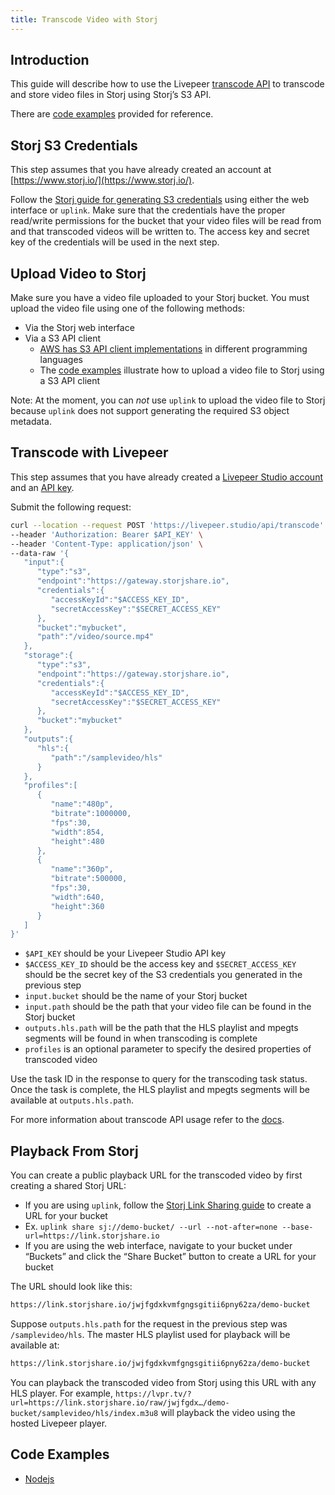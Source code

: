 ```yaml
---
title: Transcode Video with Storj
---
```


## Introduction

This guide will describe how to use the Livepeer [transcode API](/reference/api/transcode-video) to transcode and store video files in Storj using Storj’s S3 API.

There are [code examples](#code-examples) provided for reference.

## Storj S3 Credentials

This step assumes that you have already created an account at [https://www.storj.io/](https://www.storj.io/).

Follow the [Storj guide for generating S3 credentials](https://docs.storj.io/dcs/api-reference/s3-compatible-gateway#I7p7Q) using either the web interface or `uplink`. Make sure that the credentials have the proper read/write permissions for the bucket that your video files will be read from and that transcoded videos will be written to. The access key and secret key of the credentials will be used in the next step.

## Upload Video to Storj

Make sure you have a video file uploaded to your Storj bucket. You must upload the video file using one of the following methods:

- Via the Storj web interface
- Via a S3 API client
    - [AWS has S3 API client implementations](https://aws.amazon.com/developer/tools/) in different programming languages
    - The [code examples](#code-examples) illustrate how to upload a video file to Storj using a S3 API client

Note: At the moment, you can *not* use `uplink` to upload the video file to Storj because `uplink` does not support generating the required S3 object metadata.

## Transcode with Livepeer

This step assumes that you have already created a [Livepeer Studio account](https://livepeer.studio/) and an [API key](https://docs.livepeer.org/guides/developing/quickstart).

Submit the following request:

```bash
curl --location --request POST 'https://livepeer.studio/api/transcode' \
--header 'Authorization: Bearer $API_KEY' \
--header 'Content-Type: application/json' \
--data-raw '{
   "input":{
      "type":"s3",
      "endpoint":"https://gateway.storjshare.io",
      "credentials":{
         "accessKeyId":"$ACCESS_KEY_ID",
         "secretAccessKey":"$SECRET_ACCESS_KEY"
      },
      "bucket":"mybucket",
      "path":"/video/source.mp4"
   },
   "storage":{
      "type":"s3",
      "endpoint":"https://gateway.storjshare.io",
      "credentials":{
         "accessKeyId":"$ACCESS_KEY_ID",
         "secretAccessKey":"$SECRET_ACCESS_KEY"
      },
      "bucket":"mybucket"
   },
   "outputs":{
      "hls":{
         "path":"/samplevideo/hls"
      }
   },
   "profiles":[
      {
         "name":"480p",
         "bitrate":1000000,
         "fps":30,
         "width":854,
         "height":480
      },
      {
         "name":"360p",
         "bitrate":500000,
         "fps":30,
         "width":640,
         "height":360
      }
   ]
}'
```

- `$API_KEY` should be your Livepeer Studio API key
- `$ACCESS_KEY_ID` should be the access key and `$SECRET_ACCESS_KEY` should be the secret key of the S3 credentials you generated in the previous step
- `input.bucket` should be the name of your Storj bucket
- `input.path` should be the path that your video file can be found in the Storj bucket
- `outputs.hls.path` will be the path that the HLS playlist and mpegts segments will be found in when transcoding is complete
- `profiles` is an optional parameter to specify the desired properties of transcoded video

Use the task ID in the response to query for the transcoding task status. Once the task is complete, the HLS playlist and mpegts segments will be available at `outputs.hls.path`.

For more information about transcode API usage refer to the [docs](/reference/api/transcode-video).

## Playback From Storj

You can create a public playback URL for the transcoded video by first creating a shared Storj URL:

- If you are using `uplink`, follow the [Storj Link Sharing guide](https://docs.storj.io/dcs/api-reference/uplink-cli/share-command/#f-jKX) to create a URL for your bucket
- Ex. `uplink share sj://demo-bucket/ --url --not-after=none --base-url=https://link.storjshare.io`
- If you are using the web interface, navigate to your bucket under “Buckets” and click the “Share Bucket” button to create a URL for your bucket

The URL should look like this:

```bash
https://link.storjshare.io/jwjfgdxkvmfgngsgitii6pny62za/demo-bucket
```

Suppose `outputs.hls.path` for the request in the previous step was `/samplevideo/hls`. The master HLS playlist used for playback will be available at:

```bash
https://link.storjshare.io/jwjfgdxkvmfgngsgitii6pny62za/demo-bucket
```

You can playback the transcoded video from Storj using this URL with any HLS player. For example, `https://lvpr.tv/?url=https://link.storjshare.io/raw/jwjfgdx…/demo-bucket/samplevideo/hls/index.m3u8` will playback the video using the hosted Livepeer player.

## Code Examples

- [Nodejs](https://github.com/livepeer/storj-livepeer-nodejs-example)